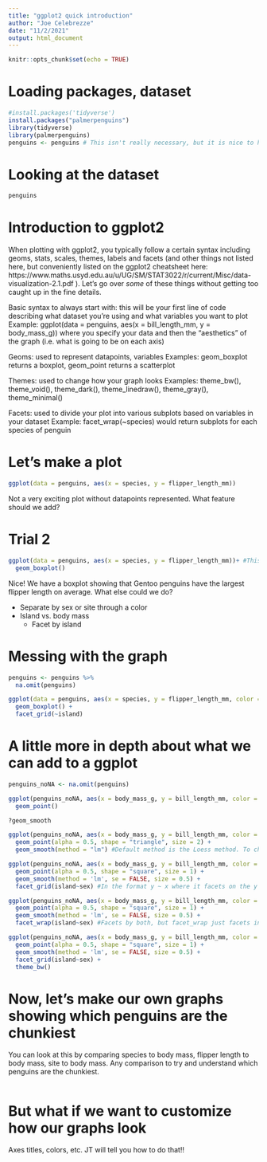 ```yaml
---
title: "ggplot2 quick introduction"
author: "Joe Celebrezze"
date: "11/2/2021"
output: html_document
---
```


```r
knitr::opts_chunk$set(echo = TRUE)
```

# Loading packages, dataset
```r
#install.packages('tidyverse')
install.packages("palmerpenguins")
library(tidyverse)
library(palmerpenguins)
penguins <- penguins # This isn't really necessary, but it is nice to have the dataset up in your environment
```

# Looking at the dataset
```r
penguins
```

# Introduction to ggplot2

When plotting with ggplot2, you typically follow a certain syntax including geoms, stats, scales, themes, labels and facets (and other things not listed here, but conveniently listed on the ggplot2 cheatsheet here: https://www.maths.usyd.edu.au/u/UG/SM/STAT3022/r/current/Misc/data-visualization-2.1.pdf ). Let's go over *some* of these things without getting too caught up in the fine details.

Basic syntax to always start with: this will be your first line of code describing what dataset you're using and what variables you want to plot
  Example: ggplot(data = penguins, aes(x = bill_length_mm, y = body_mass_g)) where you specify your data and then the "aesthetics" of the graph (i.e. what is going to be on each axis)

Geoms: used to represent datapoints, variables
  Examples: geom_boxplot returns a boxplot, geom_point returns a scatterplot
  
Themes: used to change how your graph looks
  Examples: theme_bw(), theme_void(), theme_dark(), theme_linedraw(), theme_gray(), theme_minimal()
  
Facets: used to divide your plot into various subplots based on variables in your dataset
  Example: facet_wrap(~species) would return subplots for each species of penguin

# Let's make a plot
```r
ggplot(data = penguins, aes(x = species, y = flipper_length_mm))
```
Not a very exciting plot without datapoints represented. What feature should we add?

# Trial 2
```r
ggplot(data = penguins, aes(x = species, y = flipper_length_mm))+ #This '+' denotes that you're adding layers onto the graph above
  geom_boxplot()
```
Nice! We have a boxplot showing that Gentoo penguins have the largest flipper length on average. What else could we do?

- Separate by sex or site through a color
- Island vs. body mass
  - Facet by island

# Messing with the graph
```r
penguins <- penguins %>% 
  na.omit(penguins)

ggplot(data = penguins, aes(x = species, y = flipper_length_mm, color = sex))+
  geom_boxplot() +
  facet_grid(~island)
```


# A little more in depth about what we can add to a ggplot
```r
penguins_noNA <- na.omit(penguins)

ggplot(penguins_noNA, aes(x = body_mass_g, y = bill_length_mm, color = species)) + #Notice that I did not include data = penguins_noNA; "data =" makes your code easier to understand, but is not absolutely necessary. The first argument in ggplot() is assumed to be the dataset even without "data ="
  geom_point()
```

```r
?geom_smooth

ggplot(penguins_noNA, aes(x = body_mass_g, y = bill_length_mm, color = species)) +
  geom_point(alpha = 0.5, shape = "triangle", size = 2) +
  geom_smooth(method = "lm") #Default method is the Loess method. To change method use "method ="
```

```r
ggplot(penguins_noNA, aes(x = body_mass_g, y = bill_length_mm, color = species)) +
  geom_point(alpha = 0.5, shape = "square", size = 1) +
  geom_smooth(method = 'lm', se = FALSE, size = 0.5) +
  facet_grid(island~sex) #In the format y ~ x where it facets on the y axis by island and on the x axis by sex

ggplot(penguins_noNA, aes(x = body_mass_g, y = bill_length_mm, color = species)) +
  geom_point(alpha = 0.5, shape = "square", size = 1) +
  geom_smooth(method = 'lm', se = FALSE, size = 0.5) +
  facet_wrap(island~sex) #Facets by both, but facet_wrap just facets in a rectangular format and does not separate by axes like facet_grid
```

```r
ggplot(penguins_noNA, aes(x = body_mass_g, y = bill_length_mm, color = species)) +
  geom_point(alpha = 0.5, shape = "square", size = 1) +
  geom_smooth(method = 'lm', se = FALSE, size = 0.5) +
  facet_grid(island~sex) +
  theme_bw()
```

# Now, let's make our own graphs showing which penguins are the chunkiest

You can look at this by comparing species to body mass, flipper length to body mass, site to body mass. Any comparison to try and understand which penguins are the chunkiest.

```r

```

# But what if we want to customize how our graphs look

Axes titles, colors, etc.
JT will tell you how to do that!!
